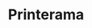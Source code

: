 ---
title: Printerama
slug: "printerama"
order: 5
published: true
socialImage: 'og-image.png'
aboutcompany: Printerama is a t-shirt store in Brazil, they are an exclusive online brand, based in Fortaleza, Ceará, but with national cover.
project: This project is a redesign of the e-commerce. Based on the need of expand the quantity of products available in the store, the experience of this redesign was centered in the metrics of the last design.
tags: [
    'UI',
    'UX',
    'Heatmap',
    'Metrics',
    'Magento 2'
]
colorone: "#C02525"
colortwo: "#A5110F"
mock: 'mock.png'
mockMobile: 'mock-mobile.png'
gallery: [
    'danilo-nobre-printerama.png',
    'danilo-nobre-printerama-mobile.png'
]
---